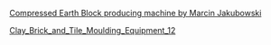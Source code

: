[http://www.worknets.org/wiki.cgi?OpenSourceEcology/CompressedEarthBlock Compressed Earth Block producing machine by Marcin Jakubowski]

[[Clay_Brick_and_Tile_Moulding_Equipment_12]]
{{catneeded}}